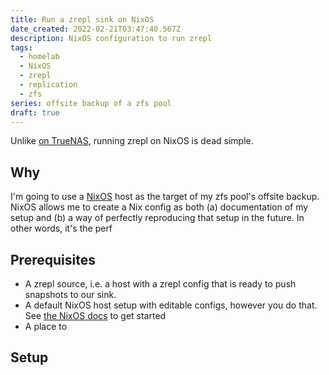 ```yaml
---
title: Run a zrepl sink on NixOS
date_created: 2022-02-21T03:47:40.567Z
description: NixOS configuration to run zrepl
tags:
  - homelab
  - NixOS
  - zrepl
  - replication
  - zfs
series: offsite backup of a zfs pool
draft: true
---
```


Unlike [on TrueNAS](/articles/zrepl-on-truenas), running zrepl on NixOS is dead simple.

## Why

I'm going to use a [NixOS](https://nixos.org) host as the target of my zfs pool's offsite backup. NixOS allows me to create a Nix config as both (a) documentation of my setup and (b) a way of perfectly reproducing that setup in the future. In other words, it's the perf

## Prerequisites

- A zrepl source, i.e. a host with a zrepl config that is ready to push snapshots to our sink.
- A default NixOS host setup with editable configs, however you do that. See [the NixOS docs](https://nixos.org/learn.html) to get started
- A place to

## Setup
